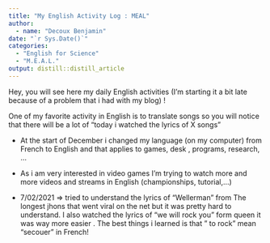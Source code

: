 ```yaml
---
title: "My English Activity Log : MEAL"
author:
  - name: "Decoux Benjamin" 
date: "`r Sys.Date()`"
categories:
  - "English for Science"
  - "M.E.A.L."
output: distill::distill_article
---
```



Hey, you will see here my daily English activities (I'm starting it a bit late because of a problem that i had with my blog) !

One of my favorite activity in English is to translate songs so you will notice that there will be a lot of "today i watched the lyrics of X songs"


- At the start of December i changed my language (on my computer) from French to English and that applies to games, desk , programs, research, ...

- As i am very interested in video games I'm trying to watch more and more videos and streams in English (championships, tutorial,...)
-
7/02/2021 => tried to understand the lyrics of "Wellerman" from The longest jhons that went viral on the net but it was pretty hard to understand.
I also watched the lyrics of "we will rock you" form queen it was way more easier . The best things i learned is that " to rock" mean "secouer" in French!

